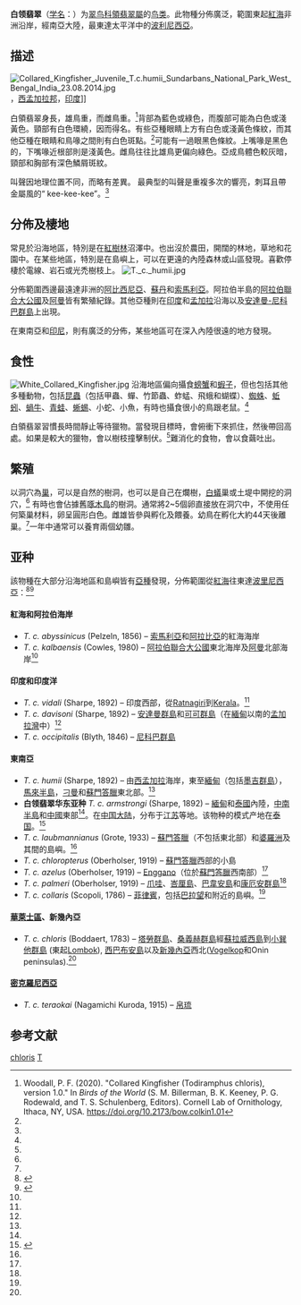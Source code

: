 {{speciesbox
| name = 白领翡翠
| status = LC
| status_system = IUCN3.1
| status_ref = <ref>{{IUCN|id=22683399 |title=''Todiramphus chloris'' |assessor=BirdLife International |assessor-link=BirdLife International |version=2013.2 |year=2012 |accessdate=26 November 2013}}</ref>
| image = Todiramphus chloris 2 - Laem Phak Bia.jpg
| image_caption = ''Todiramphus chloris humii'',[[Thailand|泰國]]
| genus = Todiramphus
| species = chloris
| authority = [[皮耶特·博塔埃特|Boddaert]], 1783<ref name='id2304'>{{cite web| url =http://www.bioinfo.cn/db05/BjdwSpecies.php?action=view&id=2304| title =白领翡翠| work =《中国动物物种编目数据库》| publisher =中国科学院微生物研究所| author =中国科学院动物研究所| accessdate =2009-04-04| deadurl =yes| archiveurl =https://web.archive.org/web/20150402173602/http://www.bioinfo.cn/db05/BjdwSpecies.php?action=view&id=2304| archivedate =2015-04-02}}</ref>
| synonyms = 
*''Halcyon chloris''
*''Todirhamphus chloris''
}}

'''白领翡翠'''（[[学名|学名]]：{{lang|la|''Todiramphus chloris''}}）为[[翠鸟科|翠鸟科]][[領翡翠屬|領翡翠屬]]的[[鸟类|鸟类]]。此物種分佈廣泛，範圍東起[[Red_Sea|紅海]]非洲沿岸，經南亞大陸，最東達太平洋中的[[Polynesia|波利尼西亞]]。

==描述==
[[File:Collared_Kingfisher_Juvenile_T.c.humii_Sundarbans_National_Park_West_Bengal_India_23.08.2014.jpg|thumb]]，[[西孟加拉邦|西孟加拉邦]]，[[印度|印度]]]]

白領翡翠身長{{convert | 23 | to | 25 | cm | in | abbr = on}}，雄鳥重{{convert | 51 | to | 90 | g | oz | abbr = on}}，而雌鳥重{{cvt | 54-100 | g}}。<ref name=Woodall>Woodall, P. F. (2020). "Collared Kingfisher (Todiramphus chloris), version 1.0." In ''Birds of the World'' (S. M. Billerman, B. K. Keeney, P. G. Rodewald, and T. S. Schulenberg, Editors). Cornell Lab of Ornithology, Ithaca, NY, USA. https://doi.org/10.2173/bow.colkin1.01</ref>背部為藍色或綠色，而腹部可能為白色或淺黃色。頸部有白色環繞，因而得名。有些亞種眼睛上方有白色或淺黃色條紋，而其他亞種在眼睛和鳥喙之間則有白色斑點。<ref name=Woodall />可能有一過眼黑色條紋。上嘴喙是黑色的，下嘴喙近根部則是淺黃色。雌鳥往往比雄鳥更偏向綠色。亞成鳥體色較灰暗，頸部和胸部有深色鱗屑斑紋。

叫聲因地理位置不同，而略有差異。 最典型的叫聲是重複多次的響亮，刺耳且帶金屬風的“ kee-kee-kee”。<ref name=Woodall />

==分佈及棲地==
常見於沿海地區，特別是在[[紅樹林|紅樹林]]沼澤中。也出沒於農田，開闊的林地，草地和花園中。在某些地區，特別是在島嶼上，可以在更遠的內陸森林或山區發現。喜歡停棲於電線、岩石或光禿樹枝上。
[[File:T._c._humii.jpg|thumb]]

分佈範圍西邊最遠達非洲的[[阿比西尼亞|阿比西尼亞]]、[[蘇丹|蘇丹]]和[[索馬利亞|索馬利亞]]。阿拉伯半島的[[阿拉伯聯合大公國|阿拉伯聯合大公國]]及[[阿曼|阿曼]]皆有繁殖紀錄。其他亞種則在[[印度|印度]]和[[孟加拉|孟加拉]]沿海以及[[安達曼-尼科巴群島|安達曼-尼科巴群島]]上出現。

在東南亞和[[印尼|印尼]]，則有廣泛的分佈，某些地區可在深入內陸很遠的地方發現。

==食性==
[[File:White_Collared_Kingfisher.jpg|thumb]]
沿海地區偏向攝食[[螃蟹|螃蟹]]和[[蝦子|蝦子]]，但也包括其他多種動物，包括[[昆蟲|昆蟲]]（包括甲蟲、蟬、竹節蟲、蚱蜢、飛蛾和蝴蝶）、[[蜘蛛|蜘蛛]]、[[蚯蚓|蚯蚓]]、[[蝸牛|蝸牛]]、[[青蛙|青蛙]]、[[蜥蜴|蜥蜴]]、小蛇、小魚，有時也攝食很小的鳥跟老鼠。<ref name=Woodall /> 

白領翡翠習慣長時間靜止等待獵物。當發現目標時，會俯衝下來抓住，然後帶回高處。如果是較大的獵物，會以樹枝撞擊制伏。<ref name=Woodall />難消化的食物，會以食繭吐出。

==繁殖==
以洞穴為[[巢|巢]]，可以是自然的樹洞，也可以是自己在爛樹，[[白蟻|白蟻]]巢或土堤中開挖的洞穴，<ref name=Woodall /> 有時也會佔據舊[[啄木鳥|啄木鳥]]的樹洞。通常將2~5個卵直接放在洞穴中，不使用任何築巢材料，卵呈圓形白色。雌雄皆參與孵化及餵養。幼鳥在孵化大約44天後離巢。<ref name=Woodall />一年中通常可以養育兩個幼雛。

==亚种==
該物種在大部分沿海地區和島嶼皆有[[亞種|亞種]]發現，分佈範圍從[[紅海|紅海]]往東達[[波里尼西亞|波里尼西亞]]：<ref>{{cite web |url=http://ibc.lynxeds.com/species/collared-kingfisher-todiramphus-chloris |title=Collared Kingfisher (''Todiramphus chloris'') |accessdate=2012-06-03 |work=Internet Bird Collection (HBW 6, p.219) |first= |last= |publisher=Lynx Editions |date= |archive-date=2016-03-23 |archive-url=https://web.archive.org/web/20160323192354/http://ibc.lynxeds.com/species/collared-kingfisher-todiramphus-chloris |dead-url=no }}</ref><ref name=Gill>{{cite web|editor1=Gill, F.|editor2=D. Donsker|year=2020|title=IOC World Bird List (v 10.1)|doi=10.14344/IOC.ML.10.1|url=https://www.worldbirdnames.org/ioc-lists/master-list-2/|accessdate=2020-07-06|archive-date=2021-04-18|archive-url=https://web.archive.org/web/20210418054156/https://www.worldbirdnames.org/ioc-lists/master-list-2/|dead-url=no}}</ref>

====紅海和阿拉伯海岸====
* ''T. c. abyssinicus'' (Pelzeln, 1856) – [[索馬利亞|索馬利亞]]和[[阿拉比亞|阿拉比亞]]的紅海海岸
* ''T. c. kalbaensis'' (Cowles, 1980) – [[阿拉伯聯合大公國|阿拉伯聯合大公國]]東北海岸及[[阿曼|阿曼]]北部海岸<ref name=Woodall />

====印度和印度洋====
* ''T. c. vidali'' (Sharpe, 1892) – 印度西部，從[[Ratnagiri|Ratnagiri]]到[[Kerala|Kerala]]。<ref name=Woodall />
* ''T. c. davisoni'' (Sharpe, 1892) – [[Andaman_Islands|安達曼群島]]和[[Coco_Islands|可可群島]]（在[[Myanmar|緬甸]]以南的[[Bay_of_Bengal|孟加拉灣]]中）<ref name=Woodall />
* ''T. c. occipitalis'' (Blyth, 1846) – [[Nicobar_Islands|尼科巴群島]]

====東南亞====
* ''T. c. humii'' (Sharpe, 1892) – 由[[West_Bengal|西孟加拉]]海岸，東至[[Burma|緬甸]]（包括[[Mergui_Archipelago|墨吉群島]]），[[Malay_Peninsula|馬來半島]]，[[Tioman|刁曼]]和[[Sumatra|蘇門答臘]]東北部。<ref name=Woodall />
*'''白领翡翠华东亚种''' ''T. c. armstrongi'' (Sharpe, 1892) – [[緬甸|緬甸]]和[[泰國|泰國]]內陸，[[中南半島|中南半島]]和[[中國|中國]]東部<ref name=Woodall />。在[[中国大陆|中国大陆]]，分布于[[江苏|江苏]]等地。该物种的模式产地在[[泰国|泰国]]。<ref name='id2305'>{{cite web| url =http://www.bioinfo.cn/db05/BjdwSpecies.php?action=view&id=2305| title =白领翡翠华东亚种| work =《中国动物物种编目数据库》| publisher =中国科学院微生物研究所| author =中国科学院动物研究所| accessdate =2009-04-04| deadurl =yes| archiveurl =https://web.archive.org/web/20160305020754/http://www.bioinfo.cn/db05/BjdwSpecies.php?action=view&id=2305| archivedate =2016-03-05}}</ref>
* ''T. c. laubmannianus'' (Grote, 1933) – [[Sumatra|蘇門答臘]]（不包括東北部）和[[Borneo|婆羅洲]]及其間的島嶼。<ref name=Woodall />
* ''T. c. chloropterus'' (Oberholser, 1919) – [[Sumatra|蘇門答臘]]西部的小島
* ''T. c. azelus'' (Oberholser, 1919) – [[Enggano_Island|Enggano]]（位於[[Sumatra|蘇門答臘]]西南部）<ref name=Woodall />
* ''T. c. palmeri'' (Oberholser, 1919) – [[Java|爪哇]]、[[Bali|峇厘島]]、[[Bawean|巴韋安島]]和[[Kangean_Islands|康厄安群島]]<ref name=Woodall />
* ''T. c. collaris'' (Scopoli, 1786) – [[Philippines|菲律賓]]，包括[[Palawan|巴拉望]]和附近的島嶼。<ref name=Woodall />

====[[Wallacea|華萊士區]]、新幾內亞====
* ''T. c. chloris'' (Boddaert, 1783) – [[Talaud_Islands|塔勞群島]]、[[Sangihe_Islands|桑義赫群島]]經[[Sulawesi|蘇拉威西島]]到[[Lesser_Sundas|小巽他群島]] (東起[[Lombok|Lombok]]), [[West_Papua_(region)|西巴布安島]]以及[[New_Guinea|新幾內亞]]西北([[Vogelkop_peninsula|Vogelkop]]和Onin peninsulas).<ref name=Woodall />

====[[Micronesia|密克羅尼西亞]]====
* ''T. c. teraokai'' (Nagamichi Kuroda, 1915) – [[Palau|帛琉]]

== 参考文献 ==
{{reflist}}
{{Taxonbar|from=Q31898}}

[[Category:翡翠属|chloris]]
[[Category:1783年描述的鸟类|T]]